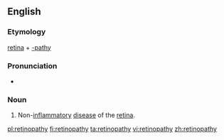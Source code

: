 ==English==

===Etymology===

[[retina]] + [[-pathy]]

===Pronunciation===
*{{IPA|/ˌɹɛtɨnˈɑːpəθi/}}

===Noun===
{{en-noun|pl=retinopathies}}

# {{context|medicine|lang=en}} Non-[[inflammatory]] [[disease]] of the [[retina]].

[[pl:retinopathy]]
[[fi:retinopathy]]
[[ta:retinopathy]]
[[vi:retinopathy]]
[[zh:retinopathy]]